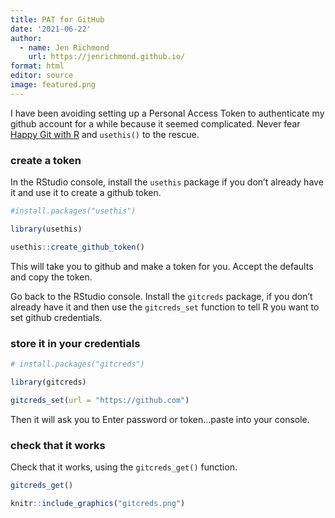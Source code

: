 ```yaml
---
title: PAT for GitHub
date: '2021-06-22'
author:
  - name: Jen Richmond
    url: https://jenrichmond.github.io/
format: html
editor: source
image: featured.png
---
```



I have been avoiding setting up a Personal Access Token to authenticate my github account for a while because it seemed complicated. Never fear [Happy Git with R](https://happygitwithr.com/credential-caching.html) and `usethis()` to the rescue. 

### create a token

In the RStudio console, install the `usethis` package if you don't already have it and use it to create a github token. 

```r
#install.packages("usethis")

library(usethis)

usethis::create_github_token()
```


This will take you to github and make a token for you. Accept the defaults and copy the token. 

Go back to the RStudio console. Install the `gitcreds` package, if you don't already have it and then use the `gitcreds_set` function to tell R you want to set github credentials. 

### store it in your credentials
```r
# install.packages("gitcreds")

library(gitcreds)

gitcreds_set(url = "https://github.com")
```


Then it will ask you to Enter password or token...paste into your console. 


### check that it works

Check that it works, using the `gitcreds_get()` function. 

```r
gitcreds_get()

```


```r
knitr::include_graphics("gitcreds.png")
```